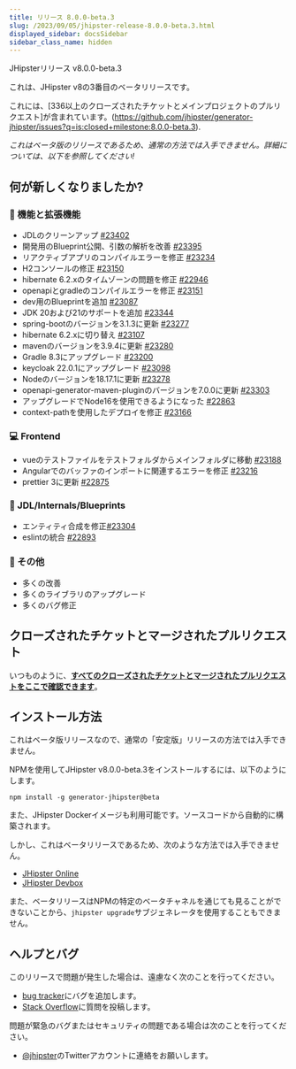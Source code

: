 ```yaml
---
title: リリース 8.0.0-beta.3
slug: /2023/09/05/jhipster-release-8.0.0-beta.3.html
displayed_sidebar: docsSidebar
sidebar_class_name: hidden
---
```


JHipsterリリース v8.0.0-beta.3

これは、JHipster v8の3番目のベータリリースです。

これには、[336以上のクローズされたチケットとメインプロジェクトのプルリクエスト]が含まれています。(https://github.com/jhipster/generator-jhipster/issues?q=is:closed+milestone:8.0.0-beta.3).

_これはベータ版のリリースであるため、通常の方法では入手できません。詳細については、以下を参照してください!_

## 何が新しくなりましたか?

### :gem: 機能と拡張機能

- JDLのクリーンアップ [#23402](https://github.com/jhipster/generator-jhipster/pull/23402)
- 開発用のBlueprint公開、引数の解析を改善 [#23395](https://github.com/jhipster/generator-jhipster/pull/23395)
- リアクティブアプリのコンパイルエラーを修正 [#23234](https://github.com/jhipster/generator-jhipster/pull/23234)
- H2コンソールの修正 [#23150](https://github.com/jhipster/generator-jhipster/pull/23150)
- hibernate 6.2.xのタイムゾーンの問題を修正 [#22946](https://github.com/jhipster/generator-jhipster/pull/22946)
- openapiとgradleのコンパイルエラーを修正 [#23151](https://github.com/jhipster/generator-jhipster/pull/23151)
- dev用のBlueprintを追加 [#23087](https://github.com/jhipster/generator-jhipster/pull/23087)
- JDK 20および21のサポートを追加 [#23344](https://github.com/jhipster/generator-jhipster/pull/23344)
- spring-bootのバージョンを3.1.3に更新 [#23277](https://github.com/jhipster/generator-jhipster/pull/23277)
- hibernate 6.2.xに切り替え [#23107](https://github.com/jhipster/generator-jhipster/pull/23107)
- mavenのバージョンを3.9.4に更新 [#23280](https://github.com/jhipster/generator-jhipster/pull/23280)
- Gradle 8.3にアップグレード [#23200](https://github.com/jhipster/generator-jhipster/pull/23200)
- keycloak 22.0.1にアップグレード [#23098](https://github.com/jhipster/generator-jhipster/pull/23098)
- Nodeのバージョンを18.17.1に更新 [#23278](https://github.com/jhipster/generator-jhipster/pull/23278)
- openapi-generator-maven-pluginのバージョンを7.0.0に更新 [#23303](https://github.com/jhipster/generator-jhipster/pull/23303)
- アップグレードでNode16を使用できるようになった [#22863](https://github.com/jhipster/generator-jhipster/pull/22863)
- context-pathを使用したデプロイを修正 [#23166](https://github.com/jhipster/generator-jhipster/pull/23166)

### :computer: Frontend

- vueのテストファイルをテストフォルダからメインフォルダに移動 [#23188](https://github.com/jhipster/generator-jhipster/pull/23188)
- Angularでのバッファのインポートに関連するエラーを修正 [#23216](https://github.com/jhipster/generator-jhipster/pull/23216)
- prettier 3に更新 [#22875](https://github.com/jhipster/generator-jhipster/pull/22875)

### :paw_prints: JDL/Internals/Blueprints

- エンティティ合成を修正[#23304](https://github.com/jhipster/generator-jhipster/pull/23304)
- eslintの統合 [#22893](https://github.com/jhipster/generator-jhipster/pull/22893)

### :scroll: その他

- 多くの改善
- 多くのライブラリのアップグレード
- 多くのバグ修正

## クローズされたチケットとマージされたプルリクエスト

いつものように、__[すべてのクローズされたチケットとマージされたプルリクエストをここで確認できます](https://github.com/jhipster/generator-jhipster/issues?q=is:closed+milestone:8.0.0-beta.3)__。

## インストール方法

これはベータ版リリースなので、通常の「安定版」リリースの方法では入手できません。

NPMを使用してJHipster v8.0.0-beta.3をインストールするには、以下のようにします。

    npm install -g generator-jhipster@beta

また、JHipster Dockerイメージも利用可能です。ソースコードから自動的に構築されます。

しかし、これはベータリリースであるため、次のような方法では入手できません。

- [JHipster Online](https://start.jhipster.tech)
- [JHipster Devbox](https://github.com/jhipster/jhipster-devbox)

また、ベータリリースはNPMの特定のベータチャネルを通じても見ることができないことから、`jhipster upgrade`サブジェネレータを使用することもできません。

## ヘルプとバグ

このリリースで問題が発生した場合は、遠慮なく次のことを行ってください。

- [bug tracker](https://github.com/jhipster/generator-jhipster/issues?state=open)にバグを追加します。
- [Stack Overflow](http://stackoverflow.com/tags/jhipster/info)に質問を投稿します。

問題が緊急のバグまたはセキュリティの問題である場合は次のことを行ってください。

- [@jhipster](https://twitter.com/jhipster)のTwitterアカウントに連絡をお願いします。
